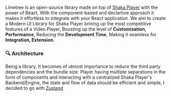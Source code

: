 Limetree is an open-source library made on top of [Shaka Player](https://github.com/shaka-project/shaka-player/) with the power of React, With the component-based and declartive approach it makes it effortless to integrate with your React application. We aim to create a Modern UI Library for Shaka Player brining up the most competitive features of a Video Player, Boosting up the level of **Customisation, Performance**, Reducing the **Development Time**, Making it seamless for **Integration, Extension**.

### 🔍 Architecture

Being a library, It becomes of utmost importance to reduce the third party dependencies and the bundle size. Player having multiple separations in the form of components and interacting with a centralized Shaka Player's Backend/Engine, the state and flow of data should be efficient and simple, I decided to go with [Zustand](https://github.com/pmndrs/zustand)
